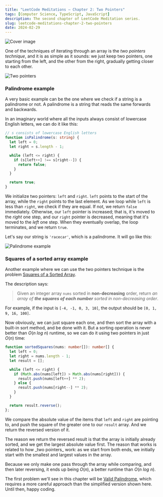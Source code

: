 ```yaml
---
title: "LeetCode Meditations — Chapter 2: Two Pointers"
tags: [Computer Science, TypeScript, JavaScript]
description: The second chapter of LeetCode Meditation series.
slug: leetcode-meditations-chapter-2-two-pointers
date: 2024-02-29
---
```


![Cover image](https://raw.githubusercontent.com/rivea0/leetcode-meditations-assets/main/src/2024-02-29/09-lm-ch2.png)

One of the techniques of iterating through an array is the _two pointers technique_, and it is as simple as it sounds: we just keep two pointers, one starting from the left, and the other from the right, gradually getting closer to each other.

![Two pointers](https://raw.githubusercontent.com/rivea0/leetcode-meditations-assets/main/src/2024-02-29/two-pointers.gif)

### Palindrome example

A very basic example can be the one where we check if a string is a palindrome or not. A palindrome is a string that reads the same forwards and backwards.

In an imaginary world where all the inputs always consist of lowercase English letters, we can do it like this:

```ts
// s consists of lowercase English letters
function isPalindrome(s: string) {
  let left = 0;
  let right = s.length - 1;

  while (left <= right) {
    if (s[left++] !== s[right--]) {
      return false;
    }
  }

  return true;
}
```

We initialize two pointers: `left` and `right`. `left` points to the start of the array, while the `right` points to the last element. As we loop while `left` is less than `right`, we check if they are equal. If not, we return `false` immediately. Otherwise, our `left` pointer is increased; that is, it's moved to the _right_ one step, and our `right` pointer is decreased, meaning that it's moved to the _left_ one step.
When they eventually overlap, the loop terminates, and we return `true`.

Let's say our string is `'racecar'`, which is a palindrome.
It will go like this:

![Palindrome example](https://raw.githubusercontent.com/rivea0/leetcode-meditations-assets/main/src/2024-02-29/palindrome.gif)

### Squares of a sorted array example

Another example where we can use the two pointers technique is the problem [Squares of a Sorted Array](https://leetcode.com/problems/squares-of-a-sorted-array).

The description says:

> Given an integer array `nums` sorted in **non-decreasing** order, return _an array of **the squares of each number** sorted in non-decreasing order_.

For example, if the input is `[-4, -1, 0, 3, 10]`, the output should be `[0, 1, 9, 16, 100]`. 

Now obviously, we can just square each one, and then sort the array with a built-in sort method, and be done with it. But a sorting operation is never better than $O(n \ log \ n)$ runtime, so we can do it using two pointers in just $O(n)$ time:

```ts
function sortedSquares(nums: number[]): number[] {
  let left = 0;
  let right = nums.length - 1;
  let result = [];

  while (left <= right) {
    if (Math.abs(nums[left]) > Math.abs(nums[right])) {
      result.push(nums[left++] ** 2);
    } else {
      result.push(nums[right--] ** 2);
    }
  }

  return result.reverse();
};
```

We compare the absolute value of the items that `left` and `right` are pointing to, and push the square of the greater one to our `result` array. And we return the reversed version of it. 

<Note>
The reason we return the reversed result is that the array is initially already sorted, and we get the largest absolute value first. The reason that works is related to how _two pointers_ work: as we start from both ends, we initially start with the smallest and largest values in the array.
</Note>

Because we only make one pass through the array while comparing, and then later reversing, it ends up being $O(n)$, a better runtime than $O(n \ log \ n)$.

The first problem we'll see in this chapter will be [Valid Palindrome](https://leetcode.com/problems/valid-palindrome), which requires a more careful approach than the simplified version shown here. 
Until then, happy coding.
